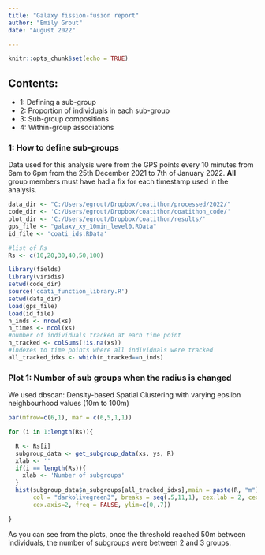 ---
title: "Galaxy fission-fusion report"
author: "Emily Grout"
date: "August 2022"

---

```{r setup, include=FALSE}
knitr::opts_chunk$set(echo = TRUE)
```

## Contents:

* 1: Defining a sub-group
* 2: Proportion of individuals in each sub-group
* 3: Sub-group compositions
* 4: Within-group associations




### 1: How to define sub-groups

Data used for this analysis were from the GPS points every 10 minutes from 6am to 6pm from the 25th December 2021 to 7th of January 2022. 
**All** group members must have had a fix for each timestamp used in the analysis.


```{r echo = FALSE, warning = FALSE, message = FALSE, fig.align = "center", fig.height = 8, fig.width = 8, out.width = "8.5in"}

data_dir <- "C:/Users/egrout/Dropbox/coatithon/processed/2022/"
code_dir <- 'C:/Users/egrout/Dropbox/coatithon/coatithon_code/'
plot_dir <- 'C:/Users/egrout/Dropbox/coatithon/results/'
gps_file <- "galaxy_xy_10min_level0.RData"
id_file <- 'coati_ids.RData'

#list of Rs
Rs <- c(10,20,30,40,50,100)

library(fields)
library(viridis)
setwd(code_dir)
source('coati_function_library.R')
setwd(data_dir)
load(gps_file)
load(id_file)
n_inds <- nrow(xs)
n_times <- ncol(xs)
#number of individuals tracked at each time point
n_tracked <- colSums(!is.na(xs))
#indexes to time points where all individuals were tracked
all_tracked_idxs <- which(n_tracked==n_inds)

```


### Plot 1: Number of sub groups when the radius is changed
We used dbscan: Density-based Spatial Clustering with varying epsilon neighbourhood values (10m to 100m)


```{r , echo = FALSE, fig.align = "center", fig.height = 15, fig.width = 8, out.width = "55%"}

par(mfrow=c(6,1), mar = c(6,5,1,1))

for (i in 1:length(Rs)){

  R <- Rs[i]
  subgroup_data <- get_subgroup_data(xs, ys, R)
  xlab <- ''
  if(i == length(Rs)){
    xlab <- 'Number of subgroups'
  }
  hist(subgroup_data$n_subgroups[all_tracked_idxs],main = paste(R, "m"), xlab = xlab, 
       col = "darkolivegreen3", breaks = seq(.5,11,1), cex.lab = 2, cex.main = 2, 
       cex.axis=2, freq = FALSE, ylim=c(0,.7))

}

```

As you can see from the plots, once the threshold reached 50m between individuals, the number of subgroups were between 2 and 3 groups. 



